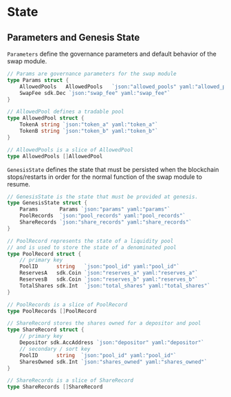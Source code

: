 
# State

## Parameters and Genesis State

`Parameters` define the governance parameters and default behavior of the swap module.

```go
// Params are governance parameters for the swap module
type Params struct {
	AllowedPools   AllowedPools   `json:"allowed_pools" yaml:"allowed_pools"`
	SwapFee sdk.Dec `json:"swap_fee" yaml:"swap_fee"`
}

// AllowedPool defines a tradable pool
type AllowedPool struct {
	TokenA string `json:"token_a" yaml:"token_a"`
	TokenB string `json:"token_b" yaml:"token_b"`
}

// AllowedPools is a slice of AllowedPool
type AllowedPools []AllowedPool
```

`GenesisState` defines the state that must be persisted when the blockchain stops/restarts in order for the normal function of the swap module to resume.

```go
// GenesisState is the state that must be provided at genesis.
type GenesisState struct {
	Params       Params `json:"params" yaml:"params"`
	PoolRecords  `json:"pool_records" yaml:"pool_records"`
	ShareRecords `json:"share_records" yaml:"share_records"`
}

// PoolRecord represents the state of a liquidity pool
// and is used to store the state of a denominated pool
type PoolRecord struct {
	// primary key
	PoolID      string   `json:"pool_id" yaml:"pool_id"`
	ReservesA   sdk.Coin `json:"reserves_a" yaml:"reserves_a"`
	ReservesB   sdk.Coin `json:"reserves_b" yaml:"reserves_b"`
	TotalShares sdk.Int  `json:"total_shares" yaml:"total_shares"`
}

// PoolRecords is a slice of PoolRecord
type PoolRecords []PoolRecord

// ShareRecord stores the shares owned for a depositor and pool
type ShareRecord struct {
	// primary key
	Depositor sdk.AccAddress `json:"depositor" yaml:"depositor"`
	// secondary / sort key
	PoolID      string  `json:"pool_id" yaml:"pool_id"`
	SharesOwned sdk.Int `json:"shares_owned" yaml:"shares_owned"`
}

// ShareRecords is a slice of ShareRecord
type ShareRecords []ShareRecord
```


>
